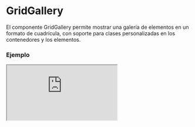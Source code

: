 
# GridGallery

El componente GridGallery permite mostrar una galería de elementos en un formato de cuadrícula, con soporte para clases personalizadas en los contenedores y los elementos.

### Ejemplo

<Iframe src="https://fenextjs-component-storybook.vercel.app/iframe.html?args=&id=gridgallery-gridgallery--index&viewMode=story" />

### Importacion

Para importar el componente GridGallery, se puede hacer desde fenextjs

```tsx copy
import { GridGallery } from "fenextjs";
```

### Parametros

| Parametro | Tipo | Requerido | Default | Descripcion |
| --------- | ---- | --------- | ------- | ----------- |
| items | ReactNode[] | sí | undefined | Lista de elementos que se mostrarán dentro de la galería. |
| className | string | no | '' | Clase CSS para personalizar el contenedor principal de la galería. |
| classNameItem | string | no | '' | Clase CSS para personalizar cada uno de los elementos de la galería. |

### Estructura de Cuadrícula

La galería organiza los elementos en una cuadrícula flexible, permitiendo personalización a través de clases CSS.

| Propiedad | Uso | Descripcion |
| --- | --- | --- |
| className | Personaliza la clase del contenedor de la galería. | Puedes aplicar estilos globales o específicos a toda la galería. |
| classNameItem | Personaliza la clase de cada elemento dentro de la galería. | Permite aplicar estilos individuales a los elementos en la cuadrícula. |

### Storybook

Para ver el storybook del componente lo puede hacer con este [link](https://fenextjs-component-storybook.vercel.app/?path=/story/gridgallery-gridgallery--index)

### Usos

- Uso básico

```tsx copy
<GridGallery items={[<div>Item 1</div>, <div>Item 2</div>]} />
```

- Galería con clases personalizadas

```tsx copy
<GridGallery className="mi-galeria" classNameItem="mi-item" items={[<div>Item 1</div>, <div>Item 2</div>]} />
```

